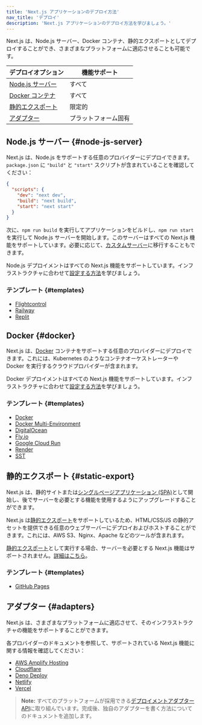 ```yaml
---
title: 'Next.js アプリケーションのデプロイ方法'
nav_title: 'デプロイ'
description: 'Next.js アプリケーションのデプロイ方法を学びましょう。'
---
```


Next.js は、Node.js サーバー、Docker コンテナ、静的エクスポートとしてデプロイすることができ、さまざまなプラットフォームに適応させることも可能です。

| デプロイオプション                  | 機能サポート         |
| ----------------------------------- | -------------------- |
| [Node.js サーバー](#node-js-server) | すべて               |
| [Docker コンテナ](#docker)          | すべて               |
| [静的エクスポート](#static-export)  | 限定的               |
| [アダプター](#adapters)             | プラットフォーム固有 |

## Node.js サーバー {#node-js-server}

Next.js は、Node.js をサポートする任意のプロバイダーにデプロイできます。`package.json` に `"build"` と `"start"` スクリプトが含まれていることを確認してください：

```json title="package.json"
{
  "scripts": {
    "dev": "next dev",
    "build": "next build",
    "start": "next start"
  }
}
```

次に、`npm run build` を実行してアプリケーションをビルドし、`npm run start` を実行して Node.js サーバーを開始します。このサーバーはすべての Next.js 機能をサポートしています。必要に応じて、[カスタムサーバー](/docs/app/guides/custom-server)に移行することもできます。

Node.js デプロイメントはすべての Next.js 機能をサポートしています。インフラストラクチャに合わせて[設定する方法](/docs/app/guides/self-hosting)を学びましょう。

### テンプレート {#templates}

- [Flightcontrol](https://github.com/nextjs/deploy-flightcontrol)
- [Railway](https://github.com/nextjs/deploy-railway)
- [Replit](https://github.com/nextjs/deploy-replit)

## Docker {#docker}

Next.js は、[Docker](https://www.docker.com/) コンテナをサポートする任意のプロバイダーにデプロイできます。これには、Kubernetes のようなコンテナオーケストレーターや Docker を実行するクラウドプロバイダーが含まれます。

Docker デプロイメントはすべての Next.js 機能をサポートしています。インフラストラクチャに合わせて[設定する方法](/docs/app/guides/self-hosting)を学びましょう。

### テンプレート {#templates}

- [Docker](https://github.com/vercel/next.js/tree/canary/examples/with-docker)
- [Docker Multi-Environment](https://github.com/vercel/next.js/tree/canary/examples/with-docker-multi-env)
- [DigitalOcean](https://github.com/nextjs/deploy-digitalocean)
- [Fly.io](https://github.com/nextjs/deploy-fly)
- [Google Cloud Run](https://github.com/nextjs/deploy-google-cloud-run)
- [Render](https://github.com/nextjs/deploy-render)
- [SST](https://github.com/nextjs/deploy-sst)

## 静的エクスポート {#static-export}

Next.js は、静的サイトまたは[シングルページアプリケーション (SPA)](/docs/app/guides/single-page-applications)として開始し、後でサーバーを必要とする機能を使用するようにアップグレードすることができます。

Next.js は[静的エクスポート](/docs/app/guides/static-exports)をサポートしているため、HTML/CSS/JS の静的アセットを提供できる任意のウェブサーバーにデプロイおよびホストすることができます。これには、AWS S3、Nginx、Apache などのツールが含まれます。

[静的エクスポート](/docs/app/guides/static-exports)として実行する場合、サーバーを必要とする Next.js 機能はサポートされません。[詳細はこちら](/docs/app/guides/static-exports#unsupported-features)。

### テンプレート {#templates}

- [GitHub Pages](https://github.com/nextjs/deploy-github-pages)

## アダプター {#adapters}

Next.js は、さまざまなプラットフォームに適応させて、そのインフラストラクチャの機能をサポートすることができます。

各プロバイダーのドキュメントを参照して、サポートされている Next.js 機能に関する情報を確認してください：

- [AWS Amplify Hosting](https://docs.amplify.aws/nextjs/start/quickstart/nextjs-app-router-client-components)
- [Cloudflare](https://developers.cloudflare.com/workers/frameworks/framework-guides/nextjs)
- [Deno Deploy](https://docs.deno.com/examples/next_tutorial)
- [Netlify](https://docs.netlify.com/frameworks/next-js/overview/#next-js-support-on-netlify)
- [Vercel](https://vercel.com/docs/frameworks/nextjs)

> **Note:** すべてのプラットフォームが採用できる[デプロイメントアダプター API](https://github.com/vercel/next.js/discussions/77740)に取り組んでいます。完成後、独自のアダプターを書く方法についてのドキュメントを追加します。
